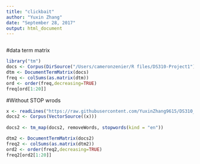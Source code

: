 ```yaml
---
title: "clickbait"
author: "Yuxin Zhang"
date: "September 28, 2017"
output: html_document
---
```


```r

```


#data term matrix
```r
library("tm")
docs <- Corpus(DirSource("/Users/cameronzenier/R files/DS310-Project1"))
dtm <- DocumentTermMatrix(docs)
freq <- colSums(as.matrix(dtm))
ord <- order(freq,decreasing=TRUE)
freq[ord[1:20]]

```

#Without STOP wrods
```r
x <- readLines("https://raw.githubusercontent.com/YuxinZhang9615/DS310_clickbait_group1/master/instances_train.jsonl")
docs2 <- Corpus(VectorSource((x)))
                
docs2 <- tm_map(docs2, removeWords, stopwords(kind = "en"))

dtm2 <- DocumentTermMatrix(docs2)
freq2 <- colSums(as.matrix(dtm2))
ord2 <- order(freq2,decreasing=TRUE)
freq2[ord2[1:20]]
```

```r

```

